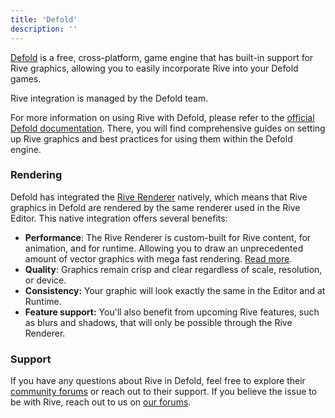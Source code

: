 ```yaml
---
title: 'Defold'
description: ''
---
```


[Defold](https://defold.com/) is a free, cross-platform, game engine that has built-in support for Rive graphics, allowing you to easily incorporate Rive into your Defold games.

<Note>
 Rive integration is managed by the Defold team.
</Note>

For more information on using Rive with Defold, please refer to the [official Defold documentation](https://defold.com/extension-rive/). There, you will find comprehensive guides on setting up Rive graphics and best practices for using them within the Defold engine.

### Rendering

Defold has integrated the [Rive Renderer](https://rive.app/renderer) natively, which means that Rive graphics in Defold are rendered by the same renderer used in the Rive Editor. This native integration offers several benefits:

- **Performance**: The Rive Renderer is custom-built for Rive content, for animation, and for runtime. Allowing you to draw an unprecedented amount of vector graphics with mega fast rendering. [Read more](https://rive.app/blog/rive-renderer-now-open-source-and-available-on-all-platforms).
- **Quality**: Graphics remain crisp and clear regardless of scale, resolution, or device.
- **Consistency:** Your graphic will look exactly the same in the Editor and at Runtime.
- **Feature support:** You'll also benefit from upcoming Rive features, such as blurs and shadows, that will only be possible through the Rive Renderer.

### Support

If you have any questions about Rive in Defold, feel free to explore their [community forums](https://forum.defold.com/) or reach out to their support. If you believe the issue to be with Rive, reach out to us on [our forums](https://rive.app/community/forums/home).